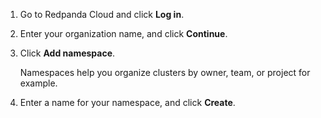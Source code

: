 
1. Go to <Link to="https://cloudv2.redpanda.com">Redpanda Cloud</Link> and click **Log in**.
1. Enter your organization name, and click **Continue**.
1. Click **Add namespace**.

    Namespaces help you organize clusters by owner, team, or project for example.
1. Enter a name for your namespace, and click **Create**.
